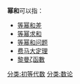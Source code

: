 '''幂和'''可以指：
*[[等幂和差|等幂和差]]
*[[等幂求和|等幂求和]]
*[[等幂和问题|等幂和问题]]
*[[费马大定理|费马大定理]]
*[[黎曼ζ函數|黎曼ζ函數]]

[[分类:初等代数|分类:初等代数]]
[[分类:数论|分类:数论]]

{{disambig|cat=二字消歧義}}